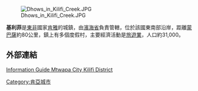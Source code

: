 [[Image:Dhows_in_Kilifi_Creek.JPG|thumb]]

'''基利菲'''是[[東非|東非]]國家[[肯雅|肯雅]]的城鎮，由[[濱海省_(肯雅)|濱海省]]負責管轄，位於該國東南部沿岸，距離[[蒙巴薩|蒙巴薩]]約80公里，鎮上有多個度假村，主要經濟活動是[[旅遊業|旅遊業]]，人口約31,000。

{{coord|3|38|S|39|51|E|region:KE_type:city|display=title}}

==外部連結==
[https://web.archive.org/web/20110304143129/http://www.mtwapa.info/ Information Guide Mtwapa City Kilifi District]

{{Authority control}}
{{Kenya-stub}}

[[Category:肯亞城市|Category:肯亞城市]]
